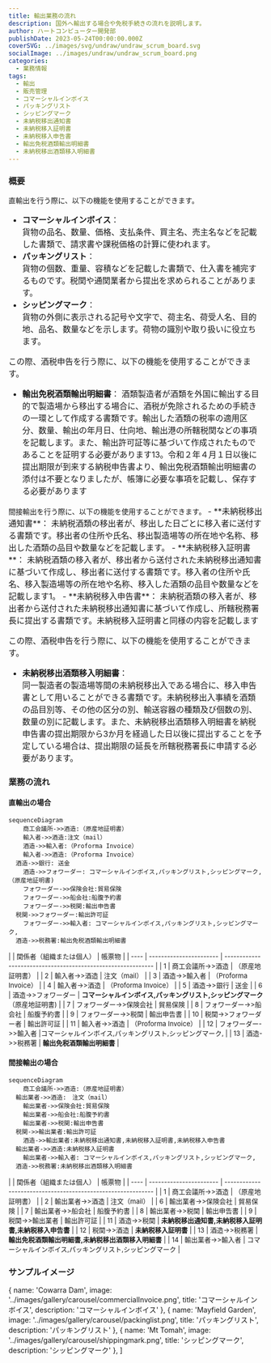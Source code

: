 ```yaml
---
title: 輸出業務の流れ
description: 国外へ輸出する場合や免税手続きの流れを説明します。
author: ハートコンピューター開発部
publishDate: 2023-05-24T00:00:00.000Z
coverSVG: ../images/svg/undraw/undraw_scrum_board.svg
socialImage: ../images/undraw/undraw_scrum_board.png
categories:
  - 業務情報
tags:
  - 輸出
  - 販売管理
  - コマーシャルインボイス
  - パッキングリスト
  - シッピングマーク
  - 未納税移出通知書
  - 未納税移入証明書
  - 未納税移入申告書
  - 輸出免税酒類輸出明細書
  - 未納税移出酒類移入明細書
---
```

### 概要
直輸出を行う際に、以下の機能を使用することができます。
<font size="3">
 - **コマーシャルインボイス**：  
 貨物の品名、数量、価格、支払条件、買主名、売主名などを記載した書類で、請求書や課税価格の計算に使われます。
 - **パッキングリスト**：  
 貨物の個数、重量、容積などを記載した書類で、仕入書を補完するものです。税関や通関業者から提出を求められることがあります。
 - **シッピングマーク**：  
 貨物の外側に表示される記号や文字で、荷主名、荷受人名、目的地、品名、数量などを示します。荷物の識別や取り扱いに役立ちます。

この際、酒税申告を行う際に、以下の機能を使用することができます。
 - **輸出免税酒類輸出明細書**： 酒類製造者が酒類を外国に輸出する目的で製造場から移出する場合に、酒税が免除されるための手続きの一環として作成する書類です。輸出した酒類の税率の適用区分、数量、輸出の年月日、仕向地、輸出港の所轄税関などの事項を記載します。また、輸出許可証等に基づいて作成されたものであることを証明する必要があります13。令和２年４月１日以後に提出期限が到来する納税申告書より、輸出免税酒類輸出明細書の添付は不要となりましたが、帳簿に必要な事項を記載し、保存する必要があります

</font>
間接輸出を行う際に、以下の機能を使用することができます。
<font size="3">
 - **未納税移出通知書**：  
 未納税酒類の移出者が、移出した日ごとに移入者に送付する書類です。移出者の住所や氏名、移出製造場等の所在地や名称、移出した酒類の品目や数量などを記載します。
 - **未納税移入証明書**：  
 未納税酒類の移入者が、移出者から送付された未納税移出通知書に基づいて作成し、移出者に送付する書類です。移入者の住所や氏名、移入製造場等の所在地や名称、移入した酒類の品目や数量などを記載します1。
 - **未納税移入申告書**：  
 未納税酒類の移入者が、移出者から送付された未納税移出通知書に基づいて作成し、所轄税務署長に提出する書類です。未納税移入証明書と同様の内容を記載します

この際、酒税申告を行う際に、以下の機能を使用することができます。
 - **未納税移出酒類移入明細書**：  
 同一製造者の製造場等間の未納税移出入である場合に、移入申告書として用いることができる書類です。未納税移出入事績を酒類の品目別等、その他の区分の別、輸送容器の種類及び個数の別、数量の別に記載します。また、未納税移出酒類移入明細書を納税申告書の提出期限から3か月を経過した日以後に提出することを予定している場合は、提出期限の延長を所轄税務署長に申請する必要があります。
</font>




### 業務の流れ
#### 直輸出の場合
```mermaid
sequenceDiagram
	商工会議所->>酒造:（原産地証明書）
	輸入者->>酒造:注文（mail）
	酒造->>輸入者:（Proforma Invoice）
	輸入者->>酒造:（Proforma Invoice）
  酒造->>銀行: 送金
	酒造->>フォワーダー: コマーシャルインボイス,パッキングリスト,シッピングマーク,（原産地証明書)
	フォワーダー->>保険会社:貿易保険
	フォワーダー->>船会社:船腹予約書
	フォワーダー->>税関:輸出申告書
  税関->>フォワーダー:輸出許可証
	フォワーダー->>輸入者: コマーシャルインボイス,パッキングリスト,シッピングマーク,
  酒造->>税務署:輸出免税酒類輸出明細書
```

<font size="2">
|      | 関係者（組織または個人）                | 帳票物                                                       |
| ---- | ----------------------- | ------------------------------------------------------------ |
| 1    | 商工会議所->>酒造     | （原産地証明書）                                             |
| 2    | 輸入者->>酒造         | 注文（mail）                                                 |
| 3    | 酒造->>輸入者         | （Proforma Invoice）                                         |
| 4   | 輸入者->>酒造         | （Proforma Invoice）                                         |
| 5    | 酒造->>銀行           | 送金                                                         |
| 6    | 酒造->>フォワーダー   | <b style={{color: 'tomato'}}>コマーシャルインボイス,パッキングリスト,シッピングマーク</b>（原産地証明書) |
| 7    | フォワーダー->>保険会社 | 貿易保険                                                     |
| 8    | フォワーダー->>船会社   | 船腹予約書                                                   |
| 9    | フォワーダー->>税関     | 輸出申告書                                                   |
| 10    | 税関->>フォワーダー者     | 輸出許可証                                                   |
| 11   | 輸入者->>酒造         | （Proforma Invoice）                                         |
| 12   |	フォワーダー->>輸入者 |コマーシャルインボイス,パッキングリスト,シッピングマーク,              |
| 13   | 酒造->>税務署         | <b style={{color: 'tomato'}}>輸出免税酒類輸出明細書</b>              |

</font>

#### 間接輸出の場合
```mermaid
sequenceDiagram
	商工会議所->>酒造:（原産地証明書）
  輸出業者->>酒造:　注文（mail）
	輸出業者->>保険会社:貿易保険
	輸出業者->>船会社:船腹予約書
	輸出業者->>税関:輸出申告書
  税関->>輸出業者:輸出許可証
	酒造->>輸出業者:未納税移出通知書,未納税移入証明書,未納税移入申告書
  輸出業者->>酒造:未納税移入証明書
	輸出業者->>輸入者: コマーシャルインボイス,パッキングリスト,シッピングマーク,
  酒造->>税務署:未納税移出酒類移入明細書
```

<font size="2">
|      | 関係者（組織または個人）                | 帳票物                                                       |
| ---- | ----------------------- | ------------------------------------------------------------ |
| 1    | 商工会議所->>酒造     | （原産地証明書）                                             |
| 2    | 輸出業者->>酒造         | 注文（mail）                                                 |
| 6    | 輸出業者->>保険会社 | 貿易保険                                                     |
| 7    | 輸出業者->>船会社   | 船腹予約書                                                   |
| 8    | 輸出業者->>税関     | 輸出申告書                                                   |
| 9    | 税関->>輸出業者     | 輸出許可証                                                   |
| 11   | 酒造->>税関           | <b style={{color: 'tomato'}}>未納税移出通知書,未納税移入証明書,未納税移入申告書</b>           |
| 12   | 税関->>酒造           | <b style={{color: 'tomato'}}>未納税移入証明書</b>                                             |
| 13   | 酒造->>税務署         | <b style={{color: 'tomato'}}>輸出免税酒類輸出明細書,未納税移出酒類移入明細書</b>              |
| 14   | 輸出業者->>輸入者   | コマーシャルインボイス,パッキングリスト,シッピングマーク   |

</font>

### サンプルイメージ
  { name: 'Cowarra Dam', image: '../images/gallery/carousel/commercialInvoice.png', title: 'コマーシャルインボイス', description: 'コマーシャルインボイス' },
  { name: 'Mayfield Garden', image: '../images/gallery/carousel/packinglist.png', title: 'パッキングリスト', description: 'パッキングリスト' },
  { name: 'Mt Tomah', image: '../images/gallery/carousel/shippingmark.png', title: 'シッピングマーク', description: 'シッピングマーク' },
]

<Carousel pages={carouselPages} />